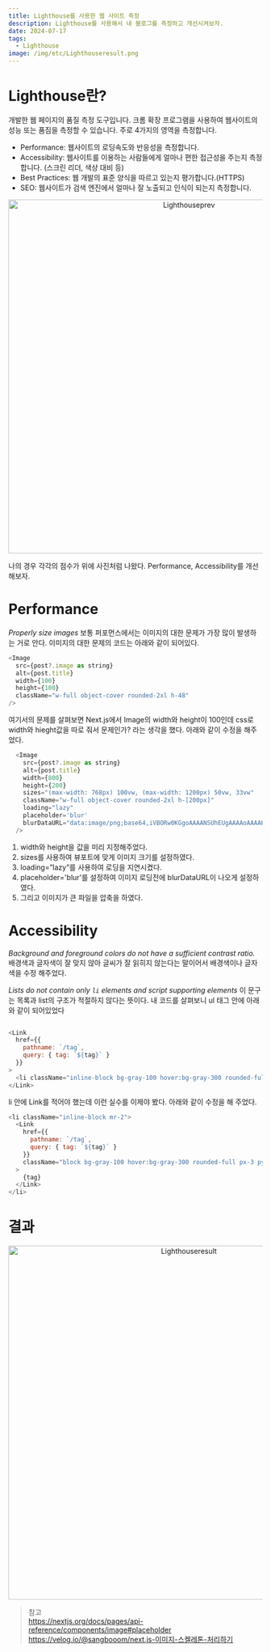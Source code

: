 ```yaml
---
title: Lighthouse를 사용한 웹 사이트 측정
description: Lighthouse를 사용해서 내 블로그를 측정하고 개선시켜보자.
date: 2024-07-17
tags:
  - Lighthouse
image: /img/etc/Lighthouseresult.png
---
```


# Lighthouse란?
개발한 웹 페이지의 품질 측정 도구입니다. 크롬 확장 프로그램을 사용하여 웹사이트의 성능 또는 품짐을 측정할 수 있습니다. 주로 4가지의 영역을 측정합니다.
- Performance: 웹사이트의 로딩속도와 반응성을 측정합니다.
- Accessibility: 웹사이트를 이용하는 사람들에게 얼마나 편한 접근성을 주는지 측정합니다. (스크린 리더, 색상 대비 등)
- Best Practices: 웹 개발의 표준 양식을 따르고 있는지 평가합니다.(HTTPS) 
- SEO: 웹사이트가 검색 엔진에서 얼마나 잘 노출되고 인식이 되는지 측정합니다.

<p align="center">
  <img src="/img/etc/Lighthouseprev.png" alt="Lighthouseprev" width="700"/>
</p>
나의 경우 각각의 점수가 위에 사진처럼 나왔다. Performance, Accessibility를 개선해보자.

# Performance
*Properly size images*
보통 퍼포먼스에서는 이미지의 대한 문제가 가장 많이 발생하는 거로 안다. 이미지의 대한 문제의 코드는 아래와 같이 되어있다.
```js
<Image
  src={post?.image as string}
  alt={post.title}
  width={100}
  height={100}
  className="w-full object-cover rounded-2xl h-48"
/>
```
여기서의 문제를 살펴보면 Next.js에서 Image의 width와 height이 100인데 css로 width와 hieght값을 따로 줘서 문제인가? 라는 생각을 했다. 
아래와 같이 수정을 해주었다.
```js
  <Image
    src={post?.image as string}
    alt={post.title}
    width={800}
    height={200}
    sizes="(max-width: 768px) 100vw, (max-width: 1200px) 50vw, 33vw"
    className="w-full object-cover rounded-2xl h-[200px]"
    loading="lazy"
    placeholder='blur'
    blurDataURL="data:image/png;base64,iVBORw0KGgoAAAANSUhEUgAAAAoAAAAKCAYAAACNMs+9AAAAFklEQVR42mN8//HLfwYiAOOoQvoqBABbWyZJf74GZgAAAABJRU5ErkJggg=="
  />
```
1. width와 height을 값을 미리 지정해주었다.
2. sizes를 사용하여 뷰포트에 맞게 이미지 크기를 설정하였다.
3. loading=”lazy”를 사용하여 로딩을 지연시켰다.
4. placeholder='blur'를 설정하여 이미지 로딩전에 blurDataURL이 나오게 설정하였다.
5. 그리고 이미지가 큰 파일을 압축을 하였다.

# Accessibility 
*Background and foreground colors do not have a sufficient contrast ratio.*
배경색과 글자색이 잘 맞지 않아 글씨가 잘 읽히지 않는다는 말이어서 배경색이나 글자색을 수정 해주었다.

*Lists do not contain only `li` elements and script supporting elements*
이 문구는 목록과 list의 구조가 적절하지 않다는 뜻이다. 내 코드를 살펴보니 ul 태그 안에 아래와 같이 되어있었다
```js

<Link
  href={{
    pathname: `/tag`,
    query: { tag: `${tag}` }
  }}
>
  <li className="inline-block bg-gray-100 hover:bg-gray-300 rounded-full px-3 py-1 text-sm font-semibold text-gray-600 mr-2">{tag}</li>
</Link>
```
li 안에 Link를 적어야 했는데 이런 실수를 이제야 봤다. 아래와 같이 수정을 해 주었다.
```js
<li className="inline-block mr-2">
  <Link
    href={{
      pathname: `/tag`,
      query: { tag: `${tag}` }
    }}
    className="block bg-gray-100 hover:bg-gray-300 rounded-full px-3 py-1 text-sm font-semibold text-gray-600"
  >
    {tag}
  </Link>
</li>
```
# 결과
<p align="center">
  <img src="/img/etc/Lighthouseresult.png" alt="Lighthouseresult" width="700"/>
</p>



> 참고  
> https://nextjs.org/docs/pages/api-reference/components/image#placeholder  
> https://velog.io/@sangbooom/next.js-이미지-스켈레톤-처리하기